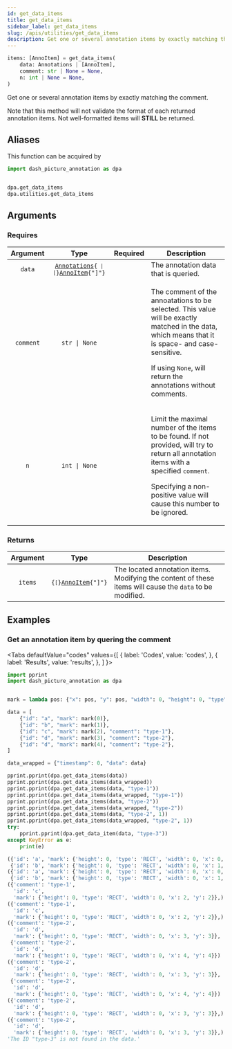 ```yaml
---
id: get_data_items
title: get_data_items
sidebar_label: get_data_items
slug: /apis/utilities/get_data_items
description: Get one or several annotation items by exactly matching the comment.
---
```





<APITopBar type="func" source="utilities.get_data_items" />

```python
items: [AnnoItem] = get_data_items(
    data: Annotations | [AnnoItem],
    comment: str | None = None,
    n: int | None = None,
)
```

Get one or several annotation items by exactly matching the comment.

Note that this method will not validate the format of each returned annotation
items. Not well-formatted items will **STILL** be returned.

## Aliases

This function can be acquired by

```python
import dash_picture_annotation as dpa


dpa.get_data_items
dpa.utilities.get_data_items
```

## Arguments

### Requires

| Argument  |                                                      Type                                                       |             Required              | <center>Description</center>                                                                                                                                                                                                  |
| :-------: | :-------------------------------------------------------------------------------------------------------------: | :-------------------------------: | ----------------------------------------------------------------------------------------------------------------------------------------------------------------------------------------------------------------------------- |
|  `data`   | <code>[Annotations](../typehints/Annotations.mdx){` \| [`}[AnnoItem](../typehints/AnnoItem.mdx){"]"}</code> | <InlineIcon icon={vsiCheckIcon}/> | The annotation data that is queried.                                                                                                                                                                                          |
| `comment` |                                                  `str \| None`                                                  |                                   | <p>The comment of the annoatations to be selected. This value will be exactly matched in the data, which means that it is space- and case-sensitive.</p><p>If using `None`, will return the annotations without comments.</p> |
|    `n`    |                                                  `int \| None`                                                  |                                   | <p>Limit the maximal number of the items to be found. If not provided, will try to return all annotation items with a specified `comment`.</p><p>Specifying a non-positive value will cause this number to be ignored.</p>    |

### Returns

| Argument |                              Type                              | <center>Description</center>                                                                             |
| :------: | :------------------------------------------------------------: | :------------------------------------------------------------------------------------------------------- |
|  `items`  | <code>{`[`}[AnnoItem](../typehints/AnnoItem.mdx){"]"}</code> | The located annotation items. Modifying the content of these items will cause the `data` to be modified. |

## Examples

### <IconObjType type="term"/> Get an annotation item by quering the comment

<Tabs
  defaultValue="codes"
  values={[
    { label: 'Codes', value: 'codes', },
    { label: 'Results', value: 'results', },
  ]
}>

<TabItem value="codes">

```python title="get_anno_items_by_comment.py" showLineNumbers
import pprint
import dash_picture_annotation as dpa


mark = lambda pos: {"x": pos, "y": pos, "width": 0, "height": 0, "type": "RECT"}

data = [
    {"id": "a", "mark": mark(0)},
    {"id": "b", "mark": mark(1)},
    {"id": "c", "mark": mark(2), "comment": "type-1"},
    {"id": "d", "mark": mark(3), "comment": "type-2"},
    {"id": "d", "mark": mark(4), "comment": "type-2"},
]

data_wrapped = {"timestamp": 0, "data": data}

pprint.pprint(dpa.get_data_items(data))
pprint.pprint(dpa.get_data_items(data_wrapped))
pprint.pprint(dpa.get_data_items(data, "type-1"))
pprint.pprint(dpa.get_data_items(data_wrapped, "type-1"))
pprint.pprint(dpa.get_data_items(data, "type-2"))
pprint.pprint(dpa.get_data_items(data_wrapped, "type-2"))
pprint.pprint(dpa.get_data_items(data, "type-2", 1))
pprint.pprint(dpa.get_data_items(data_wrapped, "type-2", 1))
try:
    pprint.pprint(dpa.get_data_item(data, "type-3"))
except KeyError as e:
    print(e)
```

</TabItem>

<TabItem value="results">

```python
({'id': 'a', 'mark': {'height': 0, 'type': 'RECT', 'width': 0, 'x': 0, 'y': 0}},
 {'id': 'b', 'mark': {'height': 0, 'type': 'RECT', 'width': 0, 'x': 1, 'y': 1}})
({'id': 'a', 'mark': {'height': 0, 'type': 'RECT', 'width': 0, 'x': 0, 'y': 0}},
 {'id': 'b', 'mark': {'height': 0, 'type': 'RECT', 'width': 0, 'x': 1, 'y': 1}})
({'comment': 'type-1',
  'id': 'c',
  'mark': {'height': 0, 'type': 'RECT', 'width': 0, 'x': 2, 'y': 2}},)
({'comment': 'type-1',
  'id': 'c',
  'mark': {'height': 0, 'type': 'RECT', 'width': 0, 'x': 2, 'y': 2}},)
({'comment': 'type-2',
  'id': 'd',
  'mark': {'height': 0, 'type': 'RECT', 'width': 0, 'x': 3, 'y': 3}},
 {'comment': 'type-2',
  'id': 'd',
  'mark': {'height': 0, 'type': 'RECT', 'width': 0, 'x': 4, 'y': 4}})
({'comment': 'type-2',
  'id': 'd',
  'mark': {'height': 0, 'type': 'RECT', 'width': 0, 'x': 3, 'y': 3}},
 {'comment': 'type-2',
  'id': 'd',
  'mark': {'height': 0, 'type': 'RECT', 'width': 0, 'x': 4, 'y': 4}})
({'comment': 'type-2',
  'id': 'd',
  'mark': {'height': 0, 'type': 'RECT', 'width': 0, 'x': 3, 'y': 3}},)
({'comment': 'type-2',
  'id': 'd',
  'mark': {'height': 0, 'type': 'RECT', 'width': 0, 'x': 3, 'y': 3}},)
'The ID "type-3" is not found in the data.'
```

</TabItem>

</Tabs>
